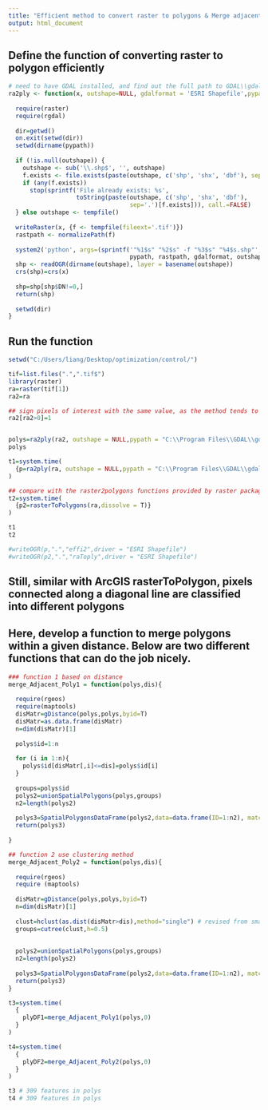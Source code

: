 ---
title: "Efficient method to convert raster to polygons & Merge adjacent polygons"
output: html_document
---
## Define the function of converting raster to polygon efficiently

```{r defineFun1}

# need to have GDAL installed, and find out the full path to GDAL\\gdal_polygonize.py
ra2ply <- function(x, outshape=NULL, gdalformat = 'ESRI Shapefile',pypath=NULL) {
  
  require(raster)
  require(rgdal)
  
  dir=getwd()
  on.exit(setwd(dir))
  setwd(dirname(pypath))
  
  if (!is.null(outshape)) {
    outshape <- sub('\\.shp$', '', outshape)
    f.exists <- file.exists(paste(outshape, c('shp', 'shx', 'dbf'), sep='.'))
    if (any(f.exists))
      stop(sprintf('File already exists: %s',
                   toString(paste(outshape, c('shp', 'shx', 'dbf'),
                                  sep='.')[f.exists])), call.=FALSE)
  } else outshape <- tempfile()
  
  writeRaster(x, {f <- tempfile(fileext='.tif')})
  rastpath <- normalizePath(f)
  
  system2('python', args=(sprintf('"%1$s" "%2$s" -f "%3$s" "%4$s.shp"',
                                  pypath, rastpath, gdalformat, outshape)))
  shp <- readOGR(dirname(outshape), layer = basename(outshape))
  crs(shp)=crs(x)
  
  shp=shp[shp$DN!=0,]
  return(shp)
  
  setwd(dir)
}

```

## Run the function
```{r Raster2Poly}
setwd("C:/Users/liang/Desktop/optimization/control/")

tif=list.files(".",".tif$")
library(raster)
ra=raster(tif[1])
ra2=ra

## sign pixels of interest with the same value, as the method tends to classify connected pixels with very different values into different polygons 
ra2[ra2>0]=1


polys=ra2ply(ra2, outshape = NULL,pypath = "C:\\Program Files\\GDAL\\gdal_polygonize.py")
polys

t1=system.time(
  {p=ra2ply(ra, outshape = NULL,pypath = "C:\\Program Files\\GDAL\\gdal_polygonize.py")}
)

## compare with the raster2polygons functions provided by raster package
t2=system.time(
  {p2=rasterToPolygons(ra,dissolve = T)}
)

t1 
t2 

#writeOGR(p,".","effi2",driver = "ESRI Shapefile")
#writeOGR(p2,".","raToply",driver = "ESRI Shapefile")
```


## Still, similar with ArcGIS rasterToPolygon, pixels connected along a diagonal line are classified into different polygons
## Here, develop a function to merge polygons within a given distance. Below are two different functions that can do the job nicely.

```{r DefineFun2}
### function 1 based on distance
merge_Adjacent_Poly1 = function(polys,dis){
  
  require(rgeos)
  require(maptools)
  disMatr=gDistance(polys,polys,byid=T)
  disMatr=as.data.frame(disMatr)
  n=dim(disMatr)[1]
  
  polys$id=1:n
  
  for (i in 1:n){
    polys$id[disMatr[,i]<=dis]=polys$id[i]
  }
  
  groups=polys$id
  polys2=unionSpatialPolygons(polys,groups)
  n2=length(polys2)
  
  polys3=SpatialPolygonsDataFrame(polys2,data=data.frame(ID=1:n2), match.ID = F)
  return(polys3)
  
}  

## function 2 use clustering method
merge_Adjacent_Poly2 = function(polys,dis){
  
  require(rgeos)
  require (maptools)
  
  disMatr=gDistance(polys,polys,byid=T)
  n=dim(disMatr)[1]
  
  clust=hclust(as.dist(disMatr>dis),method="single") # revised from smart solution from https://gis.stackexchange.com/users/865/spacedman
  groups=cutree(clust,h=0.5)
  
  
  polys2=unionSpatialPolygons(polys,groups)
  n2=length(polys2)
  
  polys3=SpatialPolygonsDataFrame(polys2,data=data.frame(ID=1:n2), match.ID = F)
  return(polys3)
}  

```

``` {r Merge}
t3=system.time(
  {
    plyDF1=merge_Adjacent_Poly1(polys,0)
  }
)

t4=system.time(
  {
    plyDF2=merge_Adjacent_Poly2(polys,0)
  }
)

t3 # 309 features in polys
t4 # 309 features in polys

```

